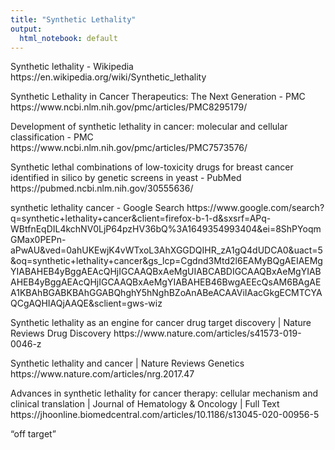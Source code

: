 ```yaml
---
title: "Synthetic Lethality"
output: 
  html_notebook: default
---
```


Synthetic lethality - Wikipedia
https://en.wikipedia.org/wiki/Synthetic_lethality

Synthetic Lethality in Cancer Therapeutics: The Next Generation - PMC
https://www.ncbi.nlm.nih.gov/pmc/articles/PMC8295179/

Development of synthetic lethality in cancer: molecular and cellular classification - PMC
https://www.ncbi.nlm.nih.gov/pmc/articles/PMC7573576/

Synthetic lethal combinations of low-toxicity drugs for breast cancer identified in silico by genetic screens in yeast - PubMed
https://pubmed.ncbi.nlm.nih.gov/30555636/

synthetic lethality cancer - Google Search
https://www.google.com/search?q=synthetic+lethality+cancer&client=firefox-b-1-d&sxsrf=APq-WBtfnEqDIL4kchNV0LjP64pzHV36bQ%3A1649354993404&ei=8ShPYoqmGMax0PEPn-aPwAU&ved=0ahUKEwjK4vWTxoL3AhXGGDQIHR_zA1gQ4dUDCA0&uact=5&oq=synthetic+lethality+cancer&gs_lcp=Cgdnd3Mtd2l6EAMyBQgAEIAEMgYIABAHEB4yBggAEAcQHjIGCAAQBxAeMgUIABCABDIGCAAQBxAeMgYIABAHEB4yBggAEAcQHjIGCAAQBxAeMgYIABAHEB46BwgAEEcQsAM6BAgAEA1KBAhBGABKBAhGGABQhghY5hNghBZoAnABeACAAViIAacGkgECMTCYAQCgAQHIAQjAAQE&sclient=gws-wiz

Synthetic lethality as an engine for cancer drug target discovery | Nature Reviews Drug Discovery
https://www.nature.com/articles/s41573-019-0046-z

Synthetic lethality and cancer | Nature Reviews Genetics
https://www.nature.com/articles/nrg.2017.47

Advances in synthetic lethality for cancer therapy: cellular mechanism and clinical translation | Journal of Hematology & Oncology | Full Text
https://jhoonline.biomedcentral.com/articles/10.1186/s13045-020-00956-5


"off target"
